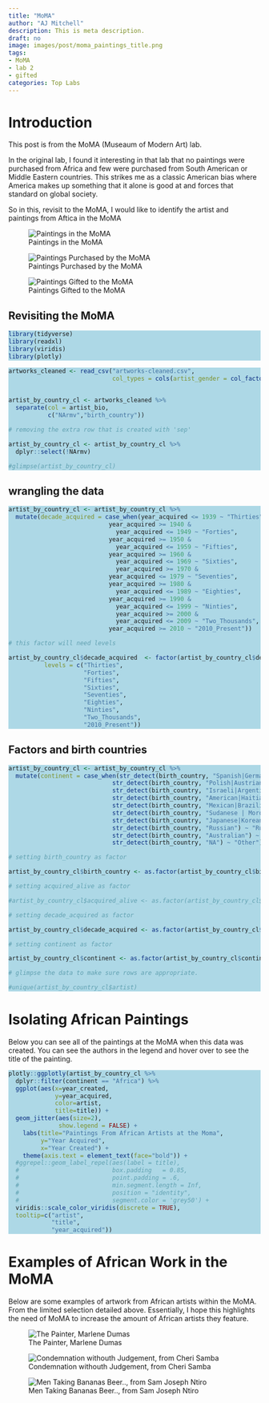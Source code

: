 ```yaml
---
title: "MoMA"
author: "AJ Mitchell"
description: This is meta description.
draft: no
image: images/post/moma_paintings_title.png
tags:
- MoMA
- lab 2
- gifted
categories: Top Labs
---
```


# Introduction

This post is from the MoMA (Museaum of Modern Art) lab.


In the original lab, I found it interesting in that lab that no paintings were purchased from Africa and few were purchased from South American or Middle Eastern countries. This strikes me as a classic American bias where America makes up something that it alone is good at and forces that standard on global society. 

So in this, revisit to the MoMA, I would like to identify the artist and paintings from Aftica in the MoMA


![Paintings in the MoMA](/images/post/painting_in_moma.png)

![Paintings Purchased by the MoMA](/images/post/purchased_paintings_moma.png)

![Paintings Gifted to the MoMA](/images/post/gifted_paintings_from_moma.png)
<style>
div.blue pre { background-color:lightblue; }
div.blue pre.r { background-color:grey77; }
</style>

<div class = "blue">

## Revisiting the MoMA

```r
library(tidyverse)
library(readxl)
library(viridis)
library(plotly)
```



```r
artworks_cleaned <- read_csv("artworks-cleaned.csv",
                             col_types = cols(artist_gender = col_factor(levels = c("Male",
                                                                                    "Female"))))

artist_by_country_cl <- artworks_cleaned %>% 
  separate(col = artist_bio,
           c("NArmv","birth_country")) 

# removing the extra row that is created with 'sep'

artist_by_country_cl <- artist_by_country_cl %>%
  dplyr::select(!NArmv)

#glimpse(artist_by_country_cl)
```

## wrangling the data

```r
artist_by_country_cl <- artist_by_country_cl %>%
  mutate(decade_acquired = case_when(year_acquired <= 1939 ~ "Thirties",
                            year_acquired >= 1940 &
                              year_acquired <= 1949 ~ "Forties",
                            year_acquired >= 1950 &
                              year_acquired <= 1959 ~ "Fifties",
                            year_acquired >= 1960 & 
                              year_acquired <= 1969 ~ "Sixties",
                              year_acquired >= 1970 &
                            year_acquired <= 1979 ~ "Seventies",
                            year_acquired >= 1980 &
                              year_acquired <= 1989 ~ "Eighties",
                            year_acquired >= 1990 &
                              year_acquired <= 1999 ~ "Ninties",
                              year_acquired >= 2000 &
                              year_acquired <= 2009 ~ "Two_Thousands",
                            year_acquired >= 2010 ~ "2010_Present"))

# this factor will need levels

artist_by_country_cl$decade_acquired  <- factor(artist_by_country_cl$decade_acquired,
          levels = c("Thirties",
                     "Forties",
                     "Fifties",
                     "Sixties",
                     "Seventies",
                     "Eighties",
                     "Ninties",
                     "Two_Thousands",
                     "2010_Present"))
```

## Factors and birth countries 

```r

artist_by_country_cl <- artist_by_country_cl %>%
  mutate(continent = case_when(str_detect(birth_country, "Spanish|German|French|Italian|Danish|Dutch|British|Belgian|Swiss|Swedish|Irish|Icelandic|Norwegian") ~ "Western Europe",
                             str_detect(birth_country, "Polish|Austrian|Czech|Ukrainian|Romanian|Hungarian|Croatian") ~ "Eastern Europe",
                             str_detect(birth_country, "Israeli|Argentine|Iranian|Turkish") ~ "Middle East",
                             str_detect(birth_country, "American|Haitian|Canadian|Cuban") ~ "North America", 
                             str_detect(birth_country, "Mexican|Brazilian|Nicaraguan|Chilean|Guatemalan|Uruguayan|Peruvian|Guyanese|Bolivian|Venezuelan|Colombian") ~ "South America",
                             str_detect(birth_country, "Sudanese | Moroccan|Tanzanian|Zimbabwean|Congolese|South") ~ "Africa",
                             str_detect(birth_country, "Japanese|Korean|Indian" ) ~ "Asia", 
                             str_detect(birth_country, "Russian") ~ "Russia",
                             str_detect(birth_country, "Australian") ~ "Australia",
                             str_detect(birth_country, "NA") ~ "Other"))

# setting birth_country as factor

artist_by_country_cl$birth_country <- as.factor(artist_by_country_cl$birth_country)

# setting acquired_alive as factor

#artist_by_country_cl$acquired_alive <- as.factor(artist_by_country_cl$acquired_alive)

# setting decade_acquired as factor

artist_by_country_cl$decade_acquired <- as.factor(artist_by_country_cl$decade_acquired)

# setting continent as factor

artist_by_country_cl$continent <- as.factor(artist_by_country_cl$continent)

# glimpse the data to make sure rows are appropriate. 

#unique(artist_by_country_cl$artist)

```

# Isolating African Paintings

Below you can see all of the paintings at the MoMA when this data was created. You can see the authors in the legend and hover over to see the title of the painting. 

```r

plotly::ggplotly(artist_by_country_cl %>%
  dplyr::filter(continent == "Africa") %>%
  ggplot(aes(x=year_created,
             y=year_acquired, 
             color=artist,
             title=title)) +
  geom_jitter(aes(size=2), 
              show.legend = FALSE) +
    labs(title="Paintings From African Artists at the Moma",
         y="Year Acquired",
         x="Year Created") +
    theme(axis.text = element_text(face="bold")) +
  #ggrepel::geom_label_repel(aes(label = title),
  #                          box.padding   = 0.85, 
  #                          point.padding = .6,
  #                          min.segment.length = Inf,
  #                          position = "identity",
  #                          segment.color = 'grey50') +
  viridis::scale_color_viridis(discrete = TRUE),
  tooltip=c("artist", 
            "title",
            "year_acquired"))
```


# Examples of African Work in the MoMA

Below are some examples of artwork from African artists within the MoMA. From the limited selection detailed above. Essentially, I hope this highlights the need of MoMA to increase the amount of African artists they feature. 


![The Painter, Marlene Dumas](/images/post/thepainter.jpg)



![Condemnation withouth Judgement, from Cheri Samba](/images/post/condemnation_nojudge.jpg)

![Men Taking Bananas Beer.., from Sam Joseph Ntiro](/images/post/men_take_bannas.jpg)

</div>
